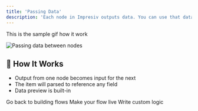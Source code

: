 ```yaml
---
title: 'Passing Data'
description: 'Each node in Impresiv outputs data. You can use that data in any connected node with'
---
```


This is the sample gif how it work

![Passing data between nodes](https://media.giphy.com/media/v1.Y2lkPTc5MGI3NjExZ25wNzhmNnB2bGU3YjF6cHd2ZmYybDFqMWNka3RvcTB5bzE0OWc0YiZlcD12MV9naWZzX3NlYXJjaCZjdD1n/Y2b4JtvWKu7Xsc0lQs/giphy.gif)

## 🧠 How It Works

- Output from one node becomes input for the next  
- The item will parsed to reference any field  
- Data preview is built-in
 
<CardGroup>
  <Card title="Build a Workflow" icon="layout-grid" href="/workflows/building-workflow">
    Go back to building flows
  </Card>
  <Card title="Publish Workflow" icon="rocket" href="/workflows/publishing-workflow">
    Make your flow live
  </Card>
  <Card title="Use Scripts" icon="terminal" href="/scripting">
    Write custom logic
  </Card>
</CardGroup>